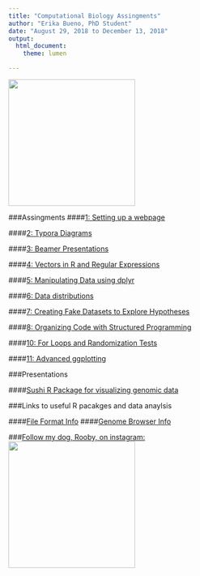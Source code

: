 ```yaml
---
title: "Computational Biology Assingments"
author: "Erika Bueno, PhD Student"
date: "August 29, 2018 to December 13, 2018"
output: 
  html_document: 
    theme: lumen

---
```

<img src="me.jpg" WIDTH=250 HEIGHT=250>

###Assingments
####[1: Setting up a webpage](https://eribue.github.io/COMP-BIOL/) 

####[2: Typora Diagrams](Lab2.html)

####[3: Beamer Presentations](Lab3.pdf)

####[4: Vectors in R and Regular Expressions](Lab4.html)

####[5: Manipulating Data using dplyr](Lab5.html)

####[6: Data distributions](Lab6.html)

####[7: Creating Fake Datasets to Explore Hypotheses](Lab7.html)

####[8: Organizing Code with Structured Programming](Lab8.html)

####[10: For Loops and Randomization Tests](Lab10.html)

####[11: Advanced ggplotting](Lab11.html)

###Presentations

####[Sushi R Package for visualizing genomic data](SushiPresentation.html)


###Links to useful R pacakges and data anaylsis

####[File Format Info](https://genome.ucsc.edu/FAQ/FAQformat.html)
####[Genome Browser Info](http://homer.ucsd.edu/homer/basicTutorial/genomeBrowsers.html)

###[Follow my dog, Rooby, on instagram:](https://www.instagram.com/rooby_the_spicymeatball/)
<img src="spicy.jpg" WIDTH=250 HEIGHT=250>





